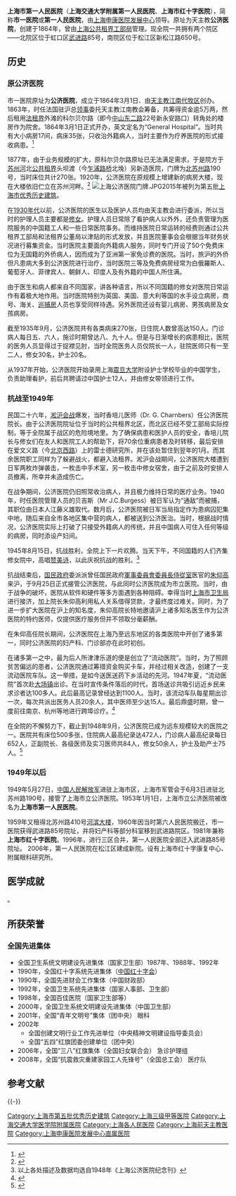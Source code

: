{{Multiple issues|
{{Copy edit|time=2021-04-14T01:42:22+00:00}}
{{Refimprove|time=2021-04-14T01:42:22+00:00}}
}}
{{Pathnav|中华人民共和国教育部|上海交通大学|上海交通大学医学院|name=上海交通大学附属第一人民医院}}
{{Pathnav|上海市人民政府|上海市卫生局|name=上海市第一人民医院}}
{{Infobox hospital
|name = 上海市第一人民医院<br />上海交通大学附属第一人民医院<br />上海市红十字医院
|logo = SHANGHAI_1ST_HOSPITAL_LOGO.jpg
|country = {{PRC}}
|address = [[上海市|上海市]]<br />[[武进路|武进路]]85号（北院）<br />新松江路650号（南院）<br>[[四川北路|四川北路]]（分院）<br>嘉定分院（嘉定区江桥医院，2020年8月20日啟用<ref>{{cite news |title=嘉定再添一家新医院！上海市第一人民医院嘉定分院启用，市一专家来坐诊 |url=https://m.sohu.com/a/414011999_120244154/?pvid=000115_3w_a |accessdate=2022-03-05 |archive-date=2022-03-05 |archive-url=https://web.archive.org/web/20220305101028/https://m.sohu.com/a/414011999_120244154/?pvid=000115_3w_a }}</ref>）
|founded = 1864年
|funding = 公立醫院
|type = 综合性医院
|standards = [[三级甲等医院|三级甲等医院]]
|Division_of_medical_liability = [[三级甲等医院|三级甲等医院]]
|beds = 1,642位
|affiliation = [[上海申康医院发展中心|上海申康医院发展中心]]、[[上海交通大学医学院|上海交通大学医学院]]
|feature = [[器官移植|器官移植]]、视觉复明、[[心脏病|心脏病]]急救
|dean = 王兴鹏
|website = {{url|www.firsthospital.cn}}
}}

'''上海市第一人民医院'''（'''上海交通大学附属第一人民医院'''、'''上海市红十字医院'''），简称'''市一医院'''或'''第一人民医院'''，由[[上海申康医院发展中心|上海申康医院发展中心]]领导。原址为天主教'''公济医院'''，创建于1864年，曾由[[上海公共租界工部局|上海公共租界工部局]]管理。现全院一共拥有两个院区——北院区位于虹口区[[武进路|武进路]]85号，南院区位于松江区新松江路650号。

==历史==
===原公济医院===
{{上海市优秀历史建筑
|所在= 北苏州路190号
|名称= 公济医院旧楼东部
|编号 = HK-J-030-V
|图片 = [[File:公济医院旧址.jpg|250px]]
|公布 = 2015年
}}
市一医院原址为'''公济医院'''，成立于1864年3月1日、由[[天主教江南代牧区|天主教江南代牧区]]创办。1863年，时任法国驻沪总[[领事|领事]]委托天主教江南教会筹备，共筹得资金逾5万两，然后租用[[上海法租界|法租界]]外滩的科尔贝尔路（即今[[中山东二路|中山东二路]]22号新永安路口）转角处的楼房作为院舍。1864年3月1日正式开办，英文定名为“General Hospital”。当时共有大小病房17间，病床35张，只收治外籍病人，当时主要作为疗养医院的形式接收病患。<ref>{{Cite web |url=http://www.firsthospital.cn/contentc.aspx?classid=5 |title=原'''公济医院'''-历史简介 |accessdate=2009-11-24 |archive-date=2010-01-31 |archive-url=https://web.archive.org/web/20100131125905/http://www.firsthospital.cn/contentc.aspx?classid=5 |dead-url=no }}</ref>

1877年，由于业务规模的扩大，原科尔贝尔路原址已无法满足需求，于是院方于[[苏州河|苏州河]]北[[上海公共租界|公共租界]]头坝渡（今[[乍浦路桥|乍浦路桥]]北堍）另新造医院，门牌为[[北苏州路|北苏州路]]190号，当时床位共计270张。1920年，公济医院在原规模上增建新的病房大楼，现在大楼依旧伫立在苏州河畔。<ref>{{Cite web |url=http://sh.eastday.com/eastday/shnews/fenleixinwen/chengjian/userobject1ai655998.html |title=百年老楼复旧颜 原公济医院旧址被划入保护范围 |accessdate=2009-11-24 |archive-date=2020-11-03 |archive-url=https://web.archive.org/web/20201103171255/http://sh.eastday.com/eastday/shnews/fenleixinwen/chengjian/userobject1ai655998.html |dead-url=no }}</ref>
[[File:上海公济医院门牌.JPG|right]]2015年被列为第五批[[上海市优秀历史建筑|上海市优秀历史建筑]]。

在[[上海1930年代|1930年代]]以前，公济医院的医生以及医护人员均由天主教会进行委派，所以当时的护理人员主要都是[[修女|修女]]。护理人员日常除了看护病人以外外，还负责管理为医院服务的中国籍工人和一些日常医院事务。而维持医院日常运转的经费则通过公共租界工部局和法租界公董局以津贴的形式发放，并且医院董事会会根据当年财务状况进行募集资金。当时医院主要面向外籍病人服务，同时专门开设了50个免费床位为无国籍的外侨病人，因而成为了亚洲第一家免诊费的医院。当时，旅沪的外侨但凡患病大多到公济医院进行治疗，当时医院三等及免费病房经常为白俄羅斯人、葡萄牙人、菲律宾人、朝鲜人、印度人及有外籍的中国人所住满。

由于医生和病人都来自不同国家，讲各种语言，所以不同国籍的修女对医院日常运作有着极大地作用。当时医院特别为英国、美国、意大利等国的水手设立病房，商号、海关、[[警察|巡捕房]]人员也享受同样待遇。另外医院还设有婴儿病房、男孩病房及女孩病房。

截至1935年9月，公济医院共有各类病床270张，日住院人数曾高达150人。门诊病人每日五、六人，施诊时期曾达八、九十人。但是与日渐增长的病患相比，医院的医务人员显得过于捉襟见肘，当时全院医务人员仅院长一人，驻院医师只有一至二人，修女30名，护士20名。

从1937年开始，公济医院开始录用上海[[震旦大学|震旦大学]]附设护士学校毕业的中国学生，负责助理看护，前后共聘请过中国护士12人，并由修女带领进行工作。

=== 抗战至1949年 ===
民国二十六年，[[淞沪会战|淞沪会战]]爆发，当时香培儿医师（Dr. G. Charnbers）任公济医院院长。由于公济医院院址位于当时的公共租界北区，而北区已经不受工部局实际控制，等于全院属于战区的危险境地里。为了确保病患和医护人员的安全，香培儿院长与修女们在友人和医院工人的帮助下，将70余位重病患者及时转移，最后安排在爱文义路（今[[北京西路|北京西路]]）上的雷士德研究所，并在该处暂住到翌年的1月。而其余医院职工同样为了躲避战火，都避入法租界。淞沪会战期间，公济医院大楼遭到日军两枚炸弹袭击，一枚击中手术室，另一枚击中修女宿舍，由于之前及时安排人员撤离，所幸并未造成伤亡。

在战争期间，公济医院仍旧照常收治病人，并且极力维持日常的医疗业务。1940 年，时任医院管理人员的贝吉斯（Mr J.C.Burgess）被日军认为“通敌”而被捕，其职位由日本人江藤义雄取代。数月后，公济医院被日军当局指定作为患病囚犯集中地，随后来自全市各地区集中营的病人，都被送到公济医治。当时，根据战时情况，公济医院实际上打破了只接受外籍病人的传统，并且中国病人可住入任何等级的病房，同时添设产妇间。

1945年8月15日，抗战胜利，全院上下一片欢腾。当天下午，不同国籍的人们齐集修女院中，高唱[[赞美诗|赞美诗]]，以此庆祝抗战的胜利。<ref>以上各处描述及数据均选自1948年《上海公济医院纪念刊》</ref>

抗战结束后，[[国民政府|国民政府]]委派派曾任国民政府[[軍事委員會委員長侍從室|軍事委員會委員長侍從室]]医官的[[朱仰高|朱仰高]]来沪，于9月25日正式接管公济医院，与此同时公济医院成为市立医院。当时，由于战争的破坏，医院从软件和硬件等多方面遇到各种阻碍。幸得当时[[上海市卫生局|上海市卫生局]]进行接济，加上院长朱仰高利用私人关系借得贷款，才最终度过难关。同时，为了进一步扩大医院在沪上的知名度，朱仰高院长特地邀请沪上诸多知名医生作为公济医院的特约医师，仅提供医疗服务但并不领取分毫薪酬。

在朱仰高任院长期间，公济医院在上海乃至远东地区的各类医院中开创了诸多第一，同时公济医院的妇产科、门诊部亦在此时初创。

在诸多第一之中，最为后人所津津乐道的便是创立了“流动医院”。当时，为了照顾贫苦偏远的患者，公济医院通过筹措资金购买卡车，并经过相关改造，创建了一支流动医院车队。这一举措，是如今送医送药下乡活动的先河。1947年夏，“流动医院”首次赴[[大场镇|大场镇]]出诊。在当时宣传条件落后的时代，首场送诊共吸引远近乡民来求诊者达100多人。此后最高记录曾经达到1100人。当时，该流动车队每星期出诊一次，每次共派出医务人员20余人，其中医师至少达15人。最后鼎盛时期，曾一度前往南京、杭州等地进行跨埠诊疗。<ref>{{Cite web |url=http://www.shtong.gov.cn/newsite/node2/node2247/node4593/node79684/node79700/userobject1ai103338.html |title=上海通志-- 第三十六卷卫生--第三章医疗--第五节 巡回医疗、医疗队 |accessdate=2019-04-15 |archive-date=2016-03-26 |archive-url=https://web.archive.org/web/20160326043232/http://www.shtong.gov.cn/Newsite/node2/node2247/node4593/node79684/node79700/userobject1ai103338.html |dead-url=no }}</ref>

在全院的不懈努力下，截止到1948年9月，公济医院已成为远东规模较大的医院之一。医院共有床位500多张，住院病人最高纪录达472人，门诊病人最高纪录每日652人，正副院长、各级医师及实习医师共84人，修女50余人，护士及助产士75人。<ref>{{Cite web |url=http://www.archives.sh.cn:8888/web/platformData/infoplat/pub/sdajytw_24/docs/200804/d_185328.html |title=苏州河畔的公济医院-上海档案网 |accessdate=2009-11-24 |archive-date=2012-07-18 |archive-url=https://archive.is/20120718125525/http://www.archives.sh.cn:8888/web/platformData/infoplat/pub/sdajytw_24/docs/200804/d_185328.html |dead-url=no }}</ref>

===1949年以后===
1949年5月27日，[[中国人民解放军|中国人民解放军]]进驻上海市区，上海市军管会于6月3日进驻北苏州路190号，接管了上海市立公济医院。1953年1月1日，上海市立公济医院被改名为'''上海市第一人民医院'''。

1959年又租得北苏州路410号[[河滨大楼|河滨大楼]]，1960年因当时第六人民医院搬迁，市一医院获得武进路85号院址，并将妇产科等部分科室移到武进路院区。1981年兼称'''上海市红十字医院'''。1996年，进行三区合并，第一人民医院全部迁入武进路85号院址。 2006年，第一人民医院在松江区建成新院。设有上海市红十字康复中心、附属眼科研究所。

==医学成就==
{{Fact|以视网膜剥离、透析和肾脏移植、异体手指移植、胰岛移植及中医治疗慢性萎缩性胃炎等特色而著称|time=2009-12-16T02:31:19+00:00}}。

==所获荣誉==
===全国先进集体===
*全国卫生系统文明建设先进集体（国家卫生部）1987年、1988年、1992年
*1990年，全国红十字系统先进集体（[[中国红十字会|中国红十字会]]）
*1990年，全国先进财会工作集体（中国财政部）
*1992年，全国卫生系统先进集体（国家人事部、卫生部）
*1998年，全国百佳医院（国家卫生部等）
*2000年，全国卫生系统文明建设先进集体（中国卫生部）
*2001年，全国“青年文明号”集体（团中央）  眼科
*2002年
**全国创建文明行业工作先进单位（中央精神文明建设指导委员会）
**全国“五四”红旗团委创建单位（团中央） 
*2006年，全国“三八”红旗集体（全国妇女联合会）   急诊护理组
*2008年，全国“抗震救灾重建家园工人先锋号”（全国总工会）  医疗队

==参考文献==
{{Reflist}}

{{-}}
{{上海医院}}
{{上海交通大学}}
[[Category:上海市第五批优秀历史建筑|Category:上海市第五批优秀历史建筑]]
[[Category:上海三级甲等医院|Category:上海三级甲等医院]]
[[Category:上海交通大学医学院附属医院|Category:上海交通大学医学院附属医院]]
[[Category:上海各人民医院|Category:上海各人民医院]]
[[Category:上海前天主教医院|Category:上海前天主教医院]]
[[Category:上海申康医院发展中心直属医院|Category:上海申康医院发展中心直属医院]]